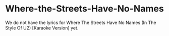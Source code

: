 # Where-the-Streets-Have-No-Names

We do not have the lyrics for Where The Streets Have No Names (In The Style Of U2) [Karaoke Version] yet.
